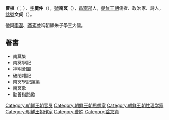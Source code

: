 {{for|[[三國|三國]][[曹魏|曹魏]]人物|曹植}}
{{unreferenced|time=2014-11-27T03:13:50+00:00}}
'''曹植'''（{{kor|k=조식|hanja=曺植}}；{{bd|1501年|7月10日|1572年|2月21日}}），[[字|字]]'''楗仲'''（{{lang-ko|건중}}），[[號|號]]'''南冥'''（{{lang-ko|남명}}），[[昌寧郡|昌寧郡]]人，[[朝鮮王朝|朝鮮王朝]]儒者、政治家、詩人，[[諡號|諡號]]'''文貞'''（{{lang-ko|문정}}）。

他與[[李滉|李滉]]、[[李珥|李珥]]並稱朝鮮朱子學三大儒。

==著書==
*南冥集
*南冥學記
*神明舍圖
*破閑雜記
*南冥學記類編
*南冥歌
*勸善指路歌


[[Category:朝鲜王朝官员|Category:朝鲜王朝官员]]
[[Category:朝鲜王朝思想家|Category:朝鲜王朝思想家]]
[[Category:朝鲜王朝性理学家|Category:朝鲜王朝性理学家]]
[[Category:朝鮮王朝作家|Category:朝鮮王朝作家]]
[[Category:曹姓|Category:曹姓]]
[[Category:諡文貞|Category:諡文貞]]